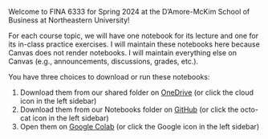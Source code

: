 Welcome to FINA 6333 for Spring 2024 at the D'Amore-McKim School of Business at Northeastern University!

For each course topic, we will have one notebook for its lecture and one for its in-class practice exercises.
I will maintain these notebooks here because Canvas does not render notebooks.
I will maintain everything else on Canvas (e.g., announcements, discussions, grades, etc.).

You have three choices to download or run these notebooks:

1. Download them from our shared folder on [OneDrive](https://northeastern-my.sharepoint.com/:f:/g/personal/r_herron_northeastern_edu/Ekn1N5nzwXFDpezlTLQqLd8BBQcfvgDCkE9OgdIffHR8Cw?e=t8Dqa3) (or click the cloud icon in the left sidebar)
1. Download them from our Notebooks folder on [GitHub](https://github.com/richard-herron/fina-6333-2024-spring) (or click the octo-cat icon in the left sidebar)
1. Open them on [Google Colab](http://colab.research.google.com/github/richard-herron/fina-6333-2024-spring/) (or click the Google icon in the left sidebar)